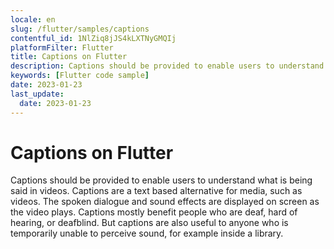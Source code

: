 ```yaml
---
locale: en
slug: /flutter/samples/captions
contentful_id: 1NlZiq8jJS4kLXTNyGMQIj
platformFilter: Flutter
title: Captions on Flutter
description: Captions should be provided to enable users to understand what is being said in videos.
keywords: [Flutter code sample]
date: 2023-01-23
last_update:
  date: 2023-01-23
---
```


# Captions on Flutter

Captions should be provided to enable users to understand what is being said in videos. Captions are a text based alternative for media, such as videos. The spoken dialogue and sound effects are displayed on screen as the video plays. Captions mostly benefit people who are deaf, hard of hearing, or deafblind. But captions are also useful to anyone who is temporarily unable to perceive sound, for example inside a library.

<CodeSample id="media-captions" locale="en" platform="flutter"/>
